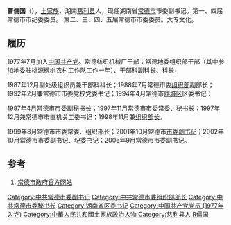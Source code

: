 '''曹儒国'''（{{bd|1954年|8月|catIdx=C}}），[[土家族|土家族]]，湖南[[慈利县|慈利县]]人，现任湖南省[[常德市|常德市]]市委副书记。第一、四届常德市市纪委委员。 第二、三、四、五届常德市市委委员。大专文化。

==履历==

1977年7月加入[[中国共产党|中国共产党]]。常德纺织机械厂干部；常德地委组织部干部（其中参加地委驻桃源枫树农村工作队工作一年）、干部科副科长、科长，

1987年12月副处级组织员兼干部科科长；1988年7月常德市委[[组织部|组织部]]副部长；1992年2月兼常德市市委党校党委书记；1994年4月常德市[[鼎城区|鼎城区]]区委书记；

1997年4月常德市市委副秘书长；1997年11月常德市[[市委常委|市委常委]]、[[秘书长|秘书长]]；1997年12月兼常德市市直机关工委书记；1998年11月兼[[组织部长|组织部长]]。

1999年8月常德市市委常委、组织部长；2001年10月常德市[[市委副书记|市委副书记]]；2002年10月常德市市委副书记、纪委书记；2006年9月常德市市委副书记。

==参考==
#[http://www.changde.gov.cn/col/col9904/index.html 常德市政府官方网站] {{Wayback|url=http://www.changde.gov.cn/col/col9904/index.html |date=20090531194537 }}

{{DEFAULTSORT:C}}
[[Category:中共常德市委副书记|Category:中共常德市委副书记]]
[[Category:中共常德市委组织部部长|Category:中共常德市委组织部部长]]
[[Category:中共常德市委秘书长|Category:中共常德市委秘书长]]
[[Category:湖南省区委书记|Category:湖南省区委书记]]
[[Category:中国共产党党员_(1977年入党)|Category:中国共产党党员 (1977年入党)]]
[[Category:中華人民共和國土家族政治人物|Category:中華人民共和國土家族政治人物]]
[[Category:慈利县人|Category:慈利县人]]
[[Category:曹姓|R儒国]]